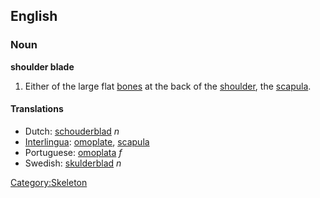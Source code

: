 ==English==
===Noun===
'''shoulder blade'''

# Either of the large flat [[bone]]s at the back of the [[shoulder]], the [[scapula]].

====Translations====
*Dutch: [[schouderblad]] ''n''
*[[Interlingua]]: [[omoplate]], [[scapula]]
*Portuguese: [[omoplata]] ''f''
*Swedish: [[skulderblad]] ''n''

[[Category:Skeleton]]